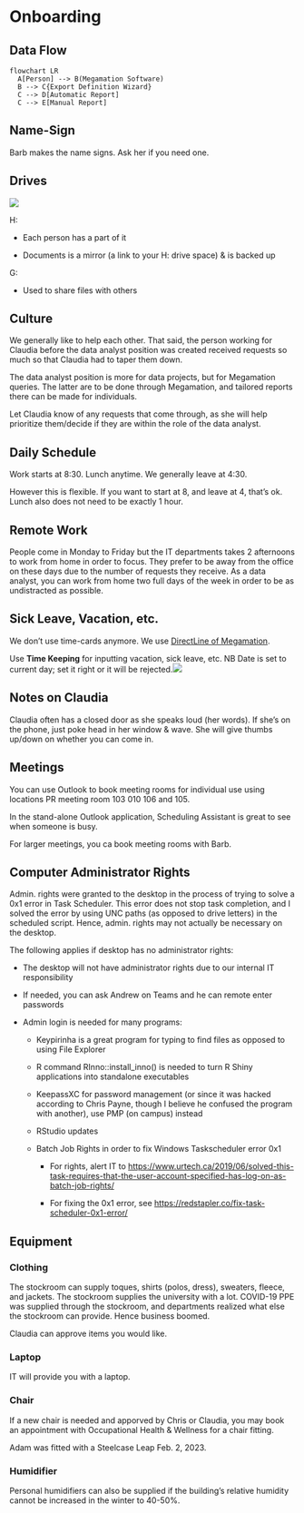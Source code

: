 # Onboarding

## Data Flow

```mermaid
flowchart LR
  A[Person] --> B(Megamation Software)
  B --> C{Export Definition Wizard}
  C --> D[Automatic Report]
  C --> E[Manual Report]
```

## Name-Sign

Barb makes the name signs. Ask her if you need one.

## Drives

![](images/paste-E035B7C2.png)

H:

-   Each person has a part of it

-   Documents is a mirror (a link to your H: drive space) & is backed up

G:

-   Used to share files with others

## Culture

We generally like to help each other. That said, the person working for Claudia before the data analyst position was created received requests so much so that Claudia had to taper them down.

The data analyst position is more for data projects, but for Megamation queries. The latter are to be done through Megamation, and tailored reports there can be made for individuals.

Let Claudia know of any requests that come through, as she will help prioritize them/decide if they are within the role of the data analyst.

## Daily Schedule

Work starts at 8:30. Lunch anytime. We generally leave at 4:30.

However this is flexible. If you want to start at 8, and leave at 4, that's ok. Lunch also does not need to be exactly 1 hour.

## Remote Work

People come in Monday to Friday but the IT departments takes 2 afternoons to work from home in order to focus. They prefer to be away from the office on these days due to the number of requests they receive. As a data analyst, you can work from home two full days of the week in order to be as undistracted as possible.

## Sick Leave, Vacation, etc.

We don't use time-cards anymore. We use [DirectLine of Megamation](https://m.megamation.com/uog/dlweb.php/O4W_MOBILE_MAIN).

Use **Time Keeping** for inputting vacation, sick leave, etc. NB Date is set to current day; set it right or it will be rejected.![](images/paste-15194CE2.png)

## Notes on Claudia

Claudia often has a closed door as she speaks loud (her words). If she's on the phone, just poke head in her window & wave. She will give thumbs up/down on whether you can come in.

## Meetings 

You can use Outlook to book meeting rooms for individual use using locations PR meeting room 103 010 106 and 105. 

In the stand-alone Outlook application, Scheduling Assistant is great to see when someone is busy.

For larger meetings, you ca book meeting rooms with Barb.

## Computer Administrator Rights

Admin. rights were granted to the desktop in the process of trying to solve a 0x1 error in Task Scheduler. This error does not stop task completion, and I solved the error by using UNC paths (as opposed to drive letters) in the scheduled script. Hence, admin. rights may not actually be necessary on the desktop.

The following applies if desktop has no administrator rights:

-   The desktop will not have administrator rights due to our internal IT responsibility

-   If needed, you can ask Andrew on Teams and he can remote enter passwords

-   Admin login is needed for many programs:

    -   Keypirinha is a great program for typing to find files as opposed to using File Explorer

    -   R command RInno::install_inno() is needed to turn R Shiny applications into standalone executables

    -   KeepassXC for password management (or since it was hacked according to Chris Payne, though I believe he confused the program with another), use PMP (on campus) instead

    -   RStudio updates

    -   Batch Job Rights in order to fix Windows Taskscheduler error 0x1

        -   For rights, alert IT to <https://www.urtech.ca/2019/06/solved-this-task-requires-that-the-user-account-specified-has-log-on-as-batch-job-rights/>

        -   For fixing the 0x1 error, see <https://redstapler.co/fix-task-scheduler-0x1-error/>

## Equipment

### Clothing

The stockroom can supply toques, shirts (polos, dress), sweaters, fleece, and jackets. The stockroom supplies the university with a lot. COVID-19 PPE was supplied through the stockroom, and departments realized what else the stockroom can provide. Hence business boomed.

Claudia can approve items you would like.

### Laptop 

IT will provide you with a laptop.

### Chair

If a new chair is needed and apporved by Chris or Claudia, you may book an appointment with Occupational Health & Wellness for a chair fitting.

Adam was fitted with a Steelcase Leap Feb. 2, 2023.

### Humidifier

Personal humidifiers can also be supplied if the building's relative humidity cannot be increased in the winter to 40-50%. 
